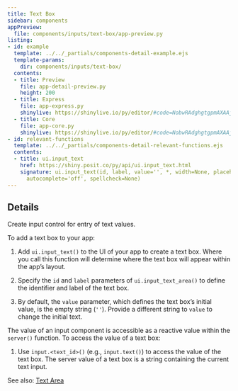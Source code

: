 ```yaml
---
title: Text Box
sidebar: components
appPreview:
  file: components/inputs/text-box/app-preview.py
listing:
- id: example
  template: ../../_partials/components-detail-example.ejs
  template-params:
    dir: components/inputs/text-box/
  contents:
  - title: Preview
    file: app-detail-preview.py
    height: 200
  - title: Express
    file: app-express.py
    shinylive: https://shinylive.io/py/editor/#code=NobwRAdghgtgpmAXAAjFADugdOgnmAGlQGMB7CAFzkqVQDMAnUmZAZwAsBLCXZTmdKQYVkDagBM4DADoRGzNlx5Y4AD3RjWrPgKEju6AK4UihzrIsQzWA8YD6VVRQAU0sI4puibgCpr9EEaehMhuAKKUUsgeWLFuAJTIyADEyAA8aZayAAJiEJIMWB6yknTIAG5QADaGcM7xiLJJSWIUhgwQfIHGRf71siHuuOgIKO7+YAC+ALpAA
  - title: Core
    file: app-core.py
    shinylive: https://shinylive.io/py/editor/#code=NobwRAdghgtgpmAXAAjFADugdOgnmAGlQGMB7CAFzkqVQDMAnUmZAZwAsBLCXZTmdKQYVkAV05EG1ACZwGRAIKYAOhFUZ0AfXHIAvGM44oAczia6AG3HSAFKuQODWbulEVNVAB4U7YLxWVCZECAFThvPghXAKDAgFFKOWR-LFTAgEoiZABiZAAePPtHcSxSN2iPcPcANzkAIygKfl9qqCs4DIJVdNVeiFk6NjlahhsXNyIyimiiVjhWVk5ydMQihwABKX65LH815AHkVvabFf3HZCkKUQYISOjdqtO+9Uw9ZCV0Gw1tCSGGEY9CBBPy4dAIFB+KpgAC+AF0gA
- id: relevant-functions
  template: ../../_partials/components-detail-relevant-functions.ejs
  contents:
  - title: ui.input_text
    href: https://shiny.posit.co/py/api/ui.input_text.html
    signature: ui.input_text(id, label, value='', *, width=None, placeholder=None,
      autocomplete='off', spellcheck=None)
---
```


:::{#example}
:::

:::{#relevant-functions}
:::

## Details

Create input control for entry of text values.

To add a text box to your app:

  1. Add `ui.input_text()` to the UI of your app to create a text box. Where you call this function will determine where the text box will appear within the app's layout.

  2. Specify the `id` and `label` parameters of `ui.input_text_area()` to define the identifier and label of the text box.

  3. By default, the `value` parameter, which defines the text box's initial value, is the empty string (`''`). Provide a different string to `value` to change the initial text.

The value of an input component is accessible as a reactive value within the `server()` function. To access the value of a text box:

  1. Use `input.<text_id>()` (e.g., `input.text()`) to access the value of the text box. The server value of a text box is a string containing the current text input.

See also: [Text Area](../text-area/index.qmd)
